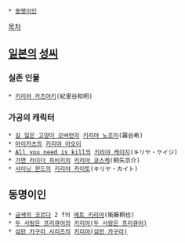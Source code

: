 * [[동명이인]]


[[목차]]

== [[일본]]의 [[성씨]] ==
=== 실존 인물 ===
 * [[키리야 카즈아키]](紀里谷和明)

=== 가공의 캐릭터 ===
 * [[길 잃은 고양이 오버런]]의 [[키리야 노조미]](霧谷希)
 * [[아이카츠]]의 [[키리야 아오이]]
 * [[All you need is kill]]의 [[키리야 케이지]](キリヤ・ケイジ)
 * [[가면 라이더 히비키]]의 [[키리야 쿄스케]](桐矢京介)
 * [[샤이닝 윈드]]의 [[키리야 카이토]](キリヤ・カイト)

== 동명이인 ==
 * [[금색의 코르다]] 2 f의 [[에토 키리야]](衛藤桐也)
 * [[두 사람은 프리큐어]]의 [[키리야(두 사람은 프리큐어)]]
 * [[섬란 카구라 시리즈]]의 [[키리야(섬란 카구라)]]
